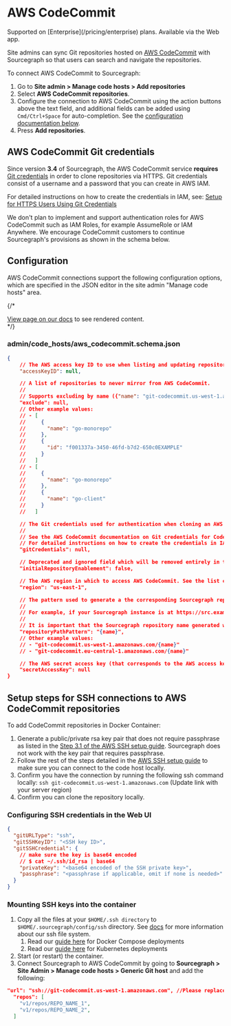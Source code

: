# AWS CodeCommit

<TierCallout>
  Supported on [Enterprise](/pricing/enterprise) plans.
  <user>
    Available via the Web app.
  </user>
</TierCallout>

Site admins can sync Git repositories hosted on [AWS CodeCommit](https://aws.amazon.com/codecommit/) with Sourcegraph so that users can search and navigate the repositories.

To connect AWS CodeCommit to Sourcegraph:

1. Go to **Site admin > Manage code hosts > Add repositories**
1. Select **AWS CodeCommit repositories**.
1. Configure the connection to AWS CodeCommit using the action buttons above the text field, and additional fields can be added using `Cmd/Ctrl+Space` for auto-completion. See the [configuration documentation below](#configuration).
1. Press **Add repositories**.

## AWS CodeCommit Git credentials

Since version **3.4** of Sourcegraph, the AWS CodeCommit service **requires** [Git credentials](https://docs.aws.amazon.com/IAM/latest/UserGuide/id_credentials_ssh-keys.html#git-credentials-code-commit) in order to clone repositories via HTTPS. Git credentials consist of a username and a password that you can create in AWS IAM.

For detailed instructions on how to create the credentials in IAM, see: [Setup for HTTPS Users Using Git Credentials](https://docs.aws.amazon.com/codecommit/latest/userguide/setting-up-gc.html)

<Callout type="info"> We don't plan to implement and support authentication roles for AWS CodeCommit such as IAM Roles, for example AssumeRole or IAM Anywhere. We encourage CodeCommit customers to continue Sourcegraph's provisions as shown in the schema below.</Callout>

## Configuration

AWS CodeCommit connections support the following configuration options, which are specified in the JSON editor in the site admin "Manage code hosts" area.

{/* <div markdown-func=jsonschemadoc jsonschemadoc:path="admin/code_hosts/aws_codecommit.schema.json">[View page on our docs](/admin/code_hosts/aws_codecommit) to see rendered content.</div> */}

### admin/code_hosts/aws_codecommit.schema.json

```json
{
	// The AWS access key ID to use when listing and updating repositories from AWS CodeCommit. Must have the AWSCodeCommitReadOnly IAM policy.
	"accessKeyID": null,

	// A list of repositories to never mirror from AWS CodeCommit.
	//
	// Supports excluding by name ({"name": "git-codecommit.us-west-1.amazonaws.com/repo-name"}) or by ARN ({"id": "arn:aws:codecommit:us-west-1:999999999999:name"}).
	"exclude": null,
	// Other example values:
	// - [
	//     {
	//       "name": "go-monorepo"
	//     },
	//     {
	//       "id": "f001337a-3450-46fd-b7d2-650c0EXAMPLE"
	//     }
	//   ]
	// - [
	//     {
	//       "name": "go-monorepo"
	//     },
	//     {
	//       "name": "go-client"
	//     }
	//   ]

	// The Git credentials used for authentication when cloning an AWS CodeCommit repository over HTTPS.
	//
	// See the AWS CodeCommit documentation on Git credentials for CodeCommit: https://docs.aws.amazon.com/IAM/latest/UserGuide/id_credentials_ssh-keys.html#git-credentials-code-commit.
	// For detailed instructions on how to create the credentials in IAM, see this page: https://docs.aws.amazon.com/codecommit/latest/userguide/setting-up-gc.html
	"gitCredentials": null,

	// Deprecated and ignored field which will be removed entirely in the next release. AWS CodeCommit repositories can no longer be enabled or disabled explicitly. Configure which repositories should not be mirrored via "exclude" instead.
	"initialRepositoryEnablement": false,

	// The AWS region in which to access AWS CodeCommit. See the list of supported regions at https://docs.aws.amazon.com/codecommit/latest/userguide/regions.html#regions-git.
	"region": "us-east-1",

	// The pattern used to generate a the corresponding Sourcegraph repository name for an AWS CodeCommit repository. In the pattern, the variable "{name}" is replaced with the repository's name.
	//
	// For example, if your Sourcegraph instance is at https://src.example.com, then a repositoryPathPattern of "awsrepos/{name}" would mean that a AWS CodeCommit repository named "myrepo" is available on Sourcegraph at https://src.example.com/awsrepos/myrepo.
	//
	// It is important that the Sourcegraph repository name generated with this pattern be unique to this code host. If different code hosts generate repository names that collide, Sourcegraph's behavior is undefined.
	"repositoryPathPattern": "{name}",
	// Other example values:
	// - "git-codecommit.us-west-1.amazonaws.com/{name}"
	// - "git-codecommit.eu-central-1.amazonaws.com/{name}"

	// The AWS secret access key (that corresponds to the AWS access key ID set in `accessKeyID`).
	"secretAccessKey": null
}
```

## Setup steps for SSH connections to AWS CodeCommit repositories

To add CodeCommit repositories in Docker Container:

1. Generate a public/private rsa key pair that does not require passphrase as listed in the [Step 3.1 of the AWS SSH setup guide](https://docs.aws.amazon.com/codecommit/latest/userguide/setting-up-ssh-unixes.html#setting-up-ssh-unixes-keys). Sourcegraph does not work with the key pair that requires passphrase.
1. Follow the rest of the steps detailed in the [AWS SSH setup guide](https://docs.aws.amazon.com/codecommit/latest/userguide/setting-up-ssh-unixes.html) to make sure you can connect to the code host locally.
1. Confirm you have the connection by running the following ssh command locally: `ssh git-codecommit.us-west-1.amazonaws.com` (Update link with your server region)
1. Confirm you can clone the repository locally.

### Configuring SSH credentials in the Web UI

```json
{
  "gitURLType": "ssh",
  "gitSSHKeyID": "<SSH key ID>",
  "gitSSHCredential": {
    // make sure the key is base64 encoded
    // $ cat ~/.ssh/id_rsa | base64
    "privateKey": "<base64 encoded of the SSH private key>",
    "passphrase": "<passphrase if applicable, omit if none is needed>"
  }
}
```

### Mounting SSH keys into the container

1. Copy all the files at your `$HOME/.ssh directory` to `$HOME/.sourcegraph/config/ssh` directory. See [docs](/admin/deploy/docker-single-container/#ssh-authentication-config-keys-knownhosts) for more information about our ssh file system.
    1. Read our [guide here](/admin/deploy/docker-compose/#git-ssh-configuration) for Docker Compose deployments
    1. Read our [guide here](/admin/deploy/kubernetes/configure#ssh-for-cloning) for Kubernetes deployments
1. Start (or restart) the container.
1. Connect Sourcegraph to AWS CodeCommit by going to **Sourcegraph > Site Admin > Manage code hosts > Generic Git host** and add the following:

```json
"url": "ssh://git-codecommit.us-west-1.amazonaws.com", //Please replace the 'us-east-1' region with yours
  "repos": [
    "v1/repos/REPO_NAME_1",
    "v1/repos/REPO_NAME_2",
  ]
```
